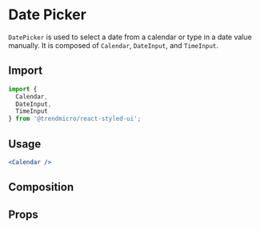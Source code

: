 # Date Picker

`DatePicker` is used to select a date from a calendar or type in a date value manually. It is composed of `Calendar`, `DateInput`, and `TimeInput`.

## Import

```js
import {
  Calendar,
  DateInput,
  TimeInput
} from '@trendmicro/react-styled-ui';
```
## Usage

```jsx
<Calendar />
```

## Composition


## Props
